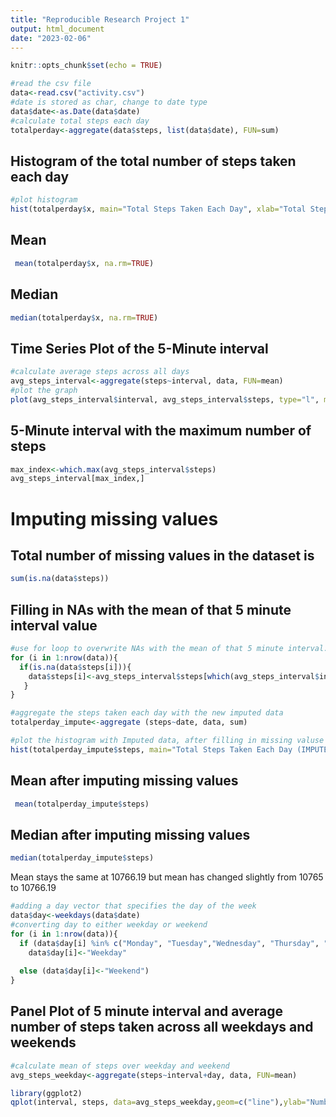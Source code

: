 ---
title: "Reproducible Research Project 1"
output: html_document
date: "2023-02-06"
---

```{r setup, include=FALSE}
knitr::opts_chunk$set(echo = TRUE)
```



```{r}
#read the csv file
data<-read.csv("activity.csv")
#date is stored as char, change to date type
data$date<-as.Date(data$date)
#calculate total steps each day
totalperday<-aggregate(data$steps, list(data$date), FUN=sum)
```

## Histogram of the total number of steps taken each day
```{r}
#plot histogram
hist(totalperday$x, main="Total Steps Taken Each Day", xlab="Total Steps in a Day", col="red", border="black")

```

## Mean 
```{r}
 mean(totalperday$x, na.rm=TRUE)
```
## Median
```{r}
median(totalperday$x, na.rm=TRUE)
```

## Time Series Plot of the 5-Minute interval
```{r}
#calculate average steps across all days
avg_steps_interval<-aggregate(steps~interval, data, FUN=mean)
#plot the graph
plot(avg_steps_interval$interval, avg_steps_interval$steps, type="l", main="Average Number of Steps By 5 Minute Interval",xlab="5-minute Interval",ylab="Average Number of Steps")
```

## 5-Minute interval with the maximum number of steps
```{r}
max_index<-which.max(avg_steps_interval$steps)
avg_steps_interval[max_index,]
```
# Imputing missing values
## Total number of missing values in the dataset is
```{r}
sum(is.na(data$steps))
```
## Filling in NAs with the mean of that 5 minute interval value
```{r}
#use for loop to overwrite NAs with the mean of that 5 minute interval.
for (i in 1:nrow(data)){
  if(is.na(data$steps[i])){
    data$steps[i]<-avg_steps_interval$steps[which(avg_steps_interval$interval==data$interval[i])]
   }
}
```
```{r}
#aggregate the steps taken each day with the new imputed data
totalperday_impute<-aggregate (steps~date, data, sum)

#plot the histogram with Imputed data, after filling in missing valuse (NAs)
hist(totalperday_impute$steps, main="Total Steps Taken Each Day (IMPUTED)", xlab="Total Steps in a Day", col="red", border="black")

```

## Mean after imputing missing values
```{r}
 mean(totalperday_impute$steps)
```

## Median after imputing missing values
```{r}
median(totalperday_impute$steps)
```
Mean stays the same at 10766.19 but mean has changed slightly from 10765 to 10766.19

```{r}
#adding a day vector that specifies the day of the week
data$day<-weekdays(data$date)
#converting day to either weekday or weekend
for (i in 1:nrow(data)){
  if (data$day[i] %in% c("Monday", "Tuesday","Wednesday", "Thursday", "Friday"))
    data$day[i]<-"Weekday"
    
  else (data$day[i]<-"Weekend")
}
```


## Panel Plot of 5 minute interval and average number of steps taken across all weekdays and weekends

```{r}
#calculate mean of steps over weekday and weekend
avg_steps_weekday<-aggregate(steps~interval+day, data, FUN=mean)

library(ggplot2)
qplot(interval, steps, data=avg_steps_weekday,geom=c("line"),ylab="Number of Steps", xlab="5 Minute Interval")+facet_wrap(~day, ncol=1)
```